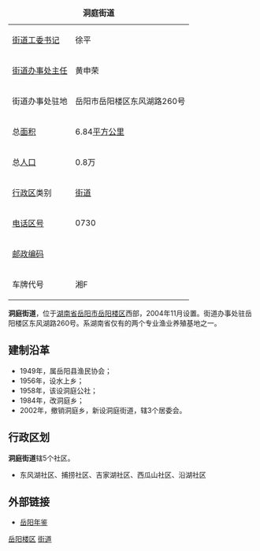 {| border="1" cellpadding="4" cellspacing="0" align="right" width="280" style="margin: 0 0 1em 1em; background: #ffffff; border: 1px #aaaaaa solid; border-collapse: collapse; font-size: 90%;"
|-----
|+'''洞庭街道'''
|-----
|[[街道工委书记|街道工委书记]]||徐平
|-----
|[[街道办事处主任|街道办事处主任]]||黄申荣
|-----
| 街道办事处驻地 || 岳阳市岳阳楼区东风湖路260号
|-----
| 总[[面积|面积]]
| 6.84[[平方公里|平方公里]]              
|-----
| 总[[人口|人口]]
| 0.8万
|-----
| [[中国行政区|行政区]]类别 || [[街道|街道]]
|-----
| [[电话区号|电话区号]]
| 0730
|-----
|[[邮政编码|邮政编码]] || 
|-----
|车牌代号|| 湘F
|}

'''洞庭街道'''，位于[[湖南省|湖南省]][[岳阳市|岳阳市]][[岳阳楼区|岳阳楼区]]西部，2004年11月设置。街道办事处驻岳阳楼区东风湖路260号。系湖南省仅有的两个专业渔业养殖基地之一。

==建制沿革==
*1949年，属岳阳县渔民协会；
*1956年，设水上乡；
*1958年，该设洞庭公社；
*1984年，改洞庭乡；
*2002年，撤销洞庭乡，新设洞庭街道，辖3个居委会。

==行政区划==
'''洞庭街道'''辖5个社区。
*东风湖社区、捕捞社区、吉家湖社区、西瓜山社区、沿湖社区

==外部链接==
*[https://archive.is/20121127055544/http://www.yysqw.gov.cn/Html/10/2009juan/xianshiqugaikuang/603762334804.html 岳阳年鉴]

{{湖南小作品}}
{{岳阳市岳阳楼区行政区划}}

[[Category:岳阳街道_(行政区划)|岳阳楼区]]
[[Category:岳阳楼区行政区划|街道]]